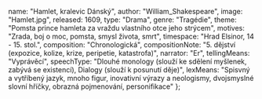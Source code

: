 
  name: "Hamlet, kralevic Dánský",
  author: "William_Shakespeare",
  image: "Hamlet.jpg",
  released: 1609,
  type: "Drama",
  genre: "Tragédie",
  theme: "Pomsta prince hamleta za vraždu vlastního otce jeho strýcem",
  motives: "Zrada, boj o moc, pomsta, smysl života, smrt",
  timespace: "Hrad Elsinor, 14 - 15. stol.",
  composition: "Chronologická",
  compositionNote:
    "5. dějství (expozice, kolize, krize, peripetie, katastrofa)",
  narrator: "Er",
  tellingMeans: "Vyprávěcí",
  speechType:
    "Dlouhé monology (slouží ke sdělení myšlenek, zabývá se existencí), Dialogy (slouží k posunutí děje)",
  lexMeans:
    "Spisvný a vytříbený jazyk, mnoho figur, inovativní výrazy a neologismy, dvojsmyslné slovní hříčky, obrazná pojmenování, personifikace"
};

<Title book={book} />

<Book book={book} />

## Postavy

### Hamlet

Dánský princ, poté, co se mu zjevil duch jeho otce mluvící o svém zavraždění, předstírá šílenství a snaží
se ujistit o oprávněnosti duchova obvinění. V podstatě jsou ve hře dva Hamleti: „šílený“ Hamlet si libuje
ve slovních hříčkách a „racionální“ Hamlet touží po pomstě

### Claudius

Dánský král, Hamletův strýc, kralovrah, zavraždil svého bratra tak, že mu do ucha nalil jed. Je si
vědom svých hříchů, prosí Boha o odpuštění, ale ve svém nitru výčitky necítí

### Gertruda

Dánská královna, Hamletova matka; Claudius ji poté, co zavraždil Hamletova otce, pojal za
manželku a stal se králem

### Polonius

Nejvyšší komoří, otec Ofélie a Laerta

### Ofélie

Poloniova dcera, milovala Hamleta. Poté, co byl její otec zabit a byla odmítnuta Hamletem, zešílela.
Ale na rozdíl od Hamleta skutečně. Posléze nešťastnou náhodou utone

### Laertes

Oféliin bratr, jeho přístup k životním ztrátám zrcadlí Hamleta

### Horacio

Hamletův přítel

### Rosencrantz a Guildenstern

Bývalí Hamletovi spolužáci, dvořané

### Voltimand, Kornelius, Osrik a Pán:

Dvořané

## Děj

Hamletovi, korunnímu dánskému princi, se zjeví duch jeho zesnulého otce. Dozvídá se od něj, že ho
zavraždil Hamletův strýc Claudius, když Hamletův otec (dánský král) spal, a to tak, že mu nalil
jed do ucha. Po králově smrti si Claudius vzal Hamletovu matku Gertrudu a stal se králem.

Hamlet prahne po pomstě, zcela mu zaměstnala mysl. Předstírá, že je šílený a že má vidiny. Není si
zcela jist Claudiovou vinou, předstírání šílenství mu pomůže snáze odhalit smýšlení lidí v jeho
okolí. Na hrad přijíždějí potulní herci, Hamlet do jejich hry vloží pasáž rekonstruující otcovu
vraždu. Pak v jejím průběhu sleduje Claudia, který útěkem potvrdí svou vinu.

Hamlet znovu váhá se svou pomstou, když spatřil, že se strýc modlí a lituje svých činů. Hamlet
chce matce povědět, že se mu zjevuje otcův duch a že ví, co udělal Claudius otci. Slyší, že někdo
poslouchá za závěsem, a v domnění, že tam stojí Claudius, do závěsu bodne dýkou a dotyčného zabije.
Vzápětí zjistí, že to byl Polonius, otec jeho milované Ofélie.

Claudius zjišťuje, že je pro něj Hamlet nebezpečný, a posílá jej do Anglie spolu s Rosencrantzem a
Guildensternem, bývalými Hamletovými spolužáky, s tajným dopisem, aby zde byl Hamlet popraven. Hamlet
jeho úklady včas odhalí, dopis vymění za dopis, ve kterém se píše, aby byli popraveni ti, kteří dopis
přinesou, tedy Rosencrantz a Guildenstern. Angličané je skutečně popraví.

Hamlet se vrací do Dánska, kde se stane svědkem Oféliina pohřbu. Zešílela, protože nemohla přenést přes
srdce otcovu smrt a nešťastnou lásku k Hamletovi, a posléze utonula za nejasných okolností (není jisté,
zda šlo o sebevraždu, nebo o nehodu). Oféliin bratr Laertes se chce za vraždu svého otce Polonia
pomstít. Claudius se spolčí s Laertem a poradí mu, aby Hamleta vyzval na souboj. Pro jistotu dá
Laertovi ostrý meč, namočený do jedu, zatímco Hamlet záměrně dostává meč tupý.

Na závěr dojde k souboji, ve kterém Hamlet uzmutým otráveným mečem zabije Laerta, ale sám je zraněn.
Hamletova matka, jako svědkyně souboje, vypije číši otráveného vína, kterou nastražil před soubojem
Claudius pro Hamleta. Hamlet umírá na otravu jedem, stihne však ještě zabít podlého Claudia zbytkem
vína, které zabilo královnu Gertrudu. Na poslední chvíli zastavuje Horacia před úkonem sebevraždy, aby
všem vyložil pravdivý příběh. Toto je pro Shakespearovy tragédie typické zakončení – během děje postupně
umírají důležité postavy včetně hlavní, která zemře na konci. <i className="text-gray">(Wikipedie)</i>

<WilliamShakespeare />

<Renesance />
